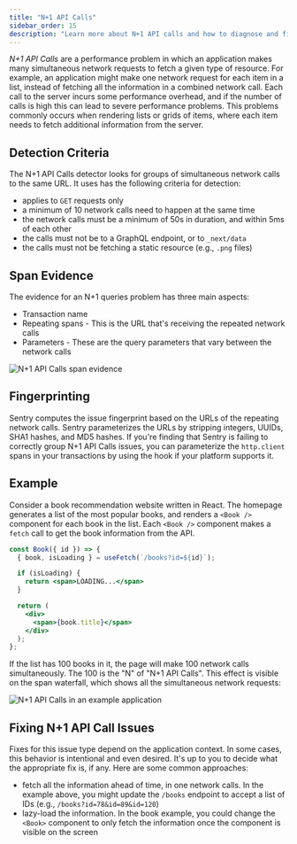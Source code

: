 ```yaml
---
title: "N+1 API Calls"
sidebar_order: 15
description: "Learn more about N+1 API calls and how to diagnose and fix them."
---
```


<Include name="early-adopter-note.mdx" />

_N+1 API Calls_ are a performance problem in which an application makes many simultaneous network requests to fetch a given type of resource. For example, an application might make one network request for each item in a list, instead of fetching all the information in a combined network call. Each call to the server incurs some performance overhead, and if the number of calls is high this can lead to severe performance problems. This problems commonly occurs when rendering lists or grids of items, where each item needs to fetch additional information from the server.

## Detection Criteria

The N+1 API Calls detector looks for groups of simultaneous network calls to the same URL. It uses has the following criteria for detection:

- applies to `GET` requests only
- a minimum of 10 network calls need to happen at the same time
- the network calls must be a minimum of 50s in duration, and within 5ms of each other
- the calls must not be to a GraphQL endpoint, or to `_next/data`
- the calls must not be fetching a static resource (e.g., `.png` files)

## Span Evidence

The evidence for an N+1 queries problem has three main aspects:

- Transaction name
- Repeating spans - This is the URL that's receiving the repeated network calls
- Parameters - These are the query parameters that vary between the network calls

![N+1 API Calls span evidence](n-plus-one-api-calls-evidence.png)

## Fingerprinting

Sentry computes the issue fingerprint based on the URLs of the repeating network calls. Sentry parameterizes the URLs by stripping integers, UUIDs, SHA1 hashes, and MD5 hashes. If you're finding that Sentry is failing to correctly group N+1 API Calls issues, you can parameterize the `http.client` spans in your transactions by using the <PlatformLink to="/configuration/options#before-send-transaction"><PlatformIdentifier name="before-send-transaction" /></PlatformLink> hook if your platform supports it.

## Example

Consider a book recommendation website written in React. The homepage generates a list of the most popular books, and renders a `<Book />` component for each book in the list. Each `<Book />` component makes a `fetch` call to get the book information from the API.

```jsx
const Book({ id }) => {
  { book, isLoading } = useFetch(`/books?id=${id}`);

  if (isLoading) {
    return <span>LOADING...</span>
  }

  return (
    <div>
      <span>{book.title}</span>
    </div>
  );
};
```

If the list has 100 books in it, the page will make 100 network calls simultaneously. The 100 is the "N" of "N+1 API Calls". This effect is visible on the span waterfall, which shows all the simultaneous network requests:

![N+1 API Calls in an example application](n-plus-one-api-calls-in-book-application.png)

## Fixing N+1 API Call Issues

Fixes for this issue type depend on the application context. In some cases, this behavior is intentional and even desired. It's up to you to decide what the appropriate fix is, if any. Here are some common approaches:

- fetch all the information ahead of time, in one network calls. In the example above, you might update the `/books` endpoint to accept a list of IDs (e.g., `/books?id=78&id=89&id=120`)
- lazy-load the information. In the book example, you could change the `<Book>` component to only fetch the information once the component is visible on the screen

